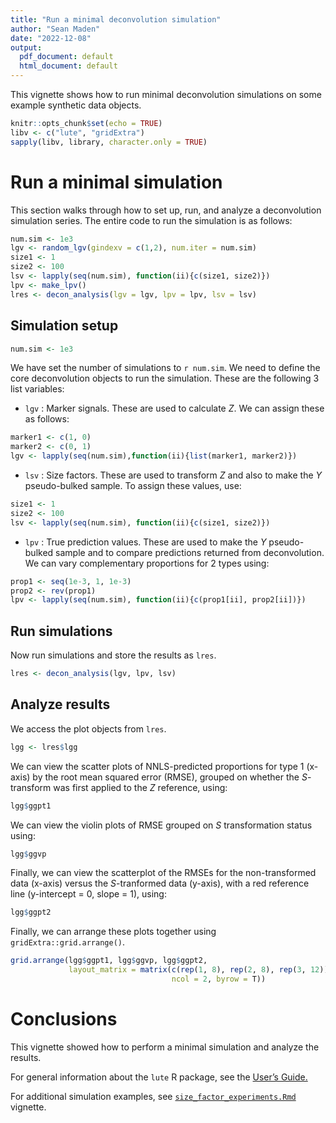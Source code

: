 ```yaml
---
title: "Run a minimal deconvolution simulation"
author: "Sean Maden"
date: "2022-12-08"
output:
  pdf_document: default
  html_document: default
---
```


This vignette shows how to run minimal deconvolution simulations on some example
synthetic data objects.

```r
knitr::opts_chunk$set(echo = TRUE)
libv <- c("lute", "gridExtra")
sapply(libv, library, character.only = TRUE)
```

# Run a minimal simulation

This section walks through how to set up, run, and analyze a deconvolution 
simulation series. The entire code to run the simulation is as follows:

```r
num.sim <- 1e3
lgv <- random_lgv(gindexv = c(1,2), num.iter = num.sim)
size1 <- 1
size2 <- 100
lsv <- lapply(seq(num.sim), function(ii){c(size1, size2)})
lpv <- make_lpv()
lres <- decon_analysis(lgv = lgv, lpv = lpv, lsv = lsv)
```

## Simulation setup

```r
num.sim <- 1e3
```

We have set the number of simulations to `r num.sim`. We need to define the core 
deconvolution objects to run the simulation. These are the following 3 list variables:

* `lgv` : Marker signals. These are used to calculate $Z$. We can assign these as
follows:

```r
marker1 <- c(1, 0)
marker2 <- c(0, 1)
lgv <- lapply(seq(num.sim),function(ii){list(marker1, marker2)})
```

* `lsv` : Size factors. These are used to transform $Z$ and also to make the $Y$ 
pseudo-bulked sample. To assign these values, use:

```r
size1 <- 1
size2 <- 100
lsv <- lapply(seq(num.sim), function(ii){c(size1, size2)})
```

* `lpv` : True prediction values. These are used to make the $Y$ pseudo-bulked sample and
to compare predictions returned from deconvolution. We can vary complementary 
proportions for 2 types using:

```r
prop1 <- seq(1e-3, 1, 1e-3)
prop2 <- rev(prop1)
lpv <- lapply(seq(num.sim), function(ii){c(prop1[ii], prop2[ii])})
```

## Run simulations

Now run simulations and store the results as `lres`.

```r
lres <- decon_analysis(lgv, lpv, lsv)
```

## Analyze results

We access the plot objects from `lres`. 

```r
lgg <- lres$lgg
```

We can view the scatter plots of NNLS-predicted proportions for type 1 (x-axis)
by the root mean squared error (RMSE), grouped on whether the $S$-transform was
first applied to the $Z$ reference, using:

```r
lgg$ggpt1
```

We can view the violin plots of RMSE grouped on $S$ transformation status using:

```r
lgg$ggvp
```

Finally, we can view the scatterplot of the RMSEs for the non-transformed data 
(x-axis) versus the $S$-tranformed data (y-axis), with a red reference line 
(y-intercept = 0, slope = 1), using:

```r
lgg$ggpt2
```

Finally, we can arrange these plots together using `gridExtra::grid.arrange()`.

```r
grid.arrange(lgg$ggpt1, lgg$ggvp, lgg$ggpt2,
             layout_matrix = matrix(c(rep(1, 8), rep(2, 8), rep(3, 12)), 
                                    ncol = 2, byrow = T))
```

# Conclusions

This vignette showed how to perform a minimal simulation and analyze the results.

For general information about the `lute` R package, see the [User's Guide.]()

For additional simulation examples, see [`size_factor_experiments.Rmd`]() vignette.

